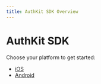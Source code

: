 ```yaml
---
title: AuthKit SDK Overview
---
```


# AuthKit SDK

Choose your platform to get started:

- [iOS](./ios/overview)
- [Android](./android/overview)